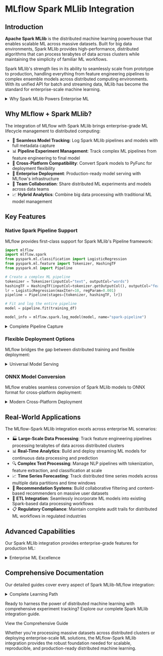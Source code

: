 
# MLflow Spark MLlib Integration

## Introduction

**Apache Spark MLlib** is the distributed machine learning powerhouse that enables scalable ML across massive datasets. Built for big data environments, Spark MLlib provides high-performance, distributed algorithms that can process terabytes of data across clusters while maintaining the simplicity of familiar ML workflows.

Spark MLlib's strength lies in its ability to seamlessly scale from prototype to production, handling everything from feature engineering pipelines to complex ensemble models across distributed computing environments. With its unified API for batch and streaming data, MLlib has become the standard for enterprise-scale machine learning.

<details>
  <summary>Why Spark MLlib Powers Enterprise ML</summary>

  #### Distributed Computing Excellence
  - 🌐 **Massive Scale**: Process datasets that don't fit on a single machine
  - ⚡ **In-Memory Computing**: Lightning-fast iterative distributed algorithms with intelligent caching
  - 🔄 **Unified Processing**: Batch and streaming ML in a single framework
  - 📊 **Data Pipeline Integration**: Native integration with Spark SQL and Spark DataFrames

  #### Production-Grade Architecture
  - 🏗️ **Pipeline Framework**: Compose complex ML workflows with reusable transformers and estimators
  - 🔧 **Consistent APIs**: Unified interface across all algorithms and data processing steps
  - 🚀 **Fault Tolerance**: Built-in resilience for long-running ML workloads
  - 📈 **Auto-Scaling**: Dynamic resource allocation based on workload demands

</details>

## Why MLflow + Spark MLlib?

The integration of MLflow with Spark MLlib brings enterprise-grade ML lifecycle management to distributed computing:

- 🎯 **Seamless Model Tracking**: Log Spark MLlib pipelines and models with full metadata capture
- 📊 **Pipeline Experiment Management**: Track complex ML pipelines from feature engineering to final model
- 🔄 **Cross-Platform Compatibility**: Convert Spark models to PyFunc for deployment flexibility  
- 🚀 **Enterprise Deployment**: Production-ready model serving with MLflow's infrastructure
- 👥 **Team Collaboration**: Share distributed ML experiments and models across data teams
- 📈 **Hybrid Analytics**: Combine big data processing with traditional ML model management

## Key Features

### Native Spark Pipeline Support

MLflow provides first-class support for Spark MLlib's Pipeline framework:

```python
import mlflow
import mlflow.spark
from pyspark.ml.classification import LogisticRegression
from pyspark.ml.feature import Tokenizer, HashingTF
from pyspark.ml import Pipeline

# Create a complex ML pipeline
tokenizer = Tokenizer(inputCol="text", outputCol="words")
hashingTF = HashingTF(inputCol=tokenizer.getOutputCol(), outputCol="features")
lr = LogisticRegression(maxIter=10, regParam=0.001)
pipeline = Pipeline(stages=[tokenizer, hashingTF, lr])

# Fit and log the entire pipeline
model = pipeline.fit(training_df)

model_info = mlflow.spark.log_model(model, name="spark-pipeline")
```

<details>
  <summary>Complete Pipeline Capture</summary>

  #### Full Workflow Tracking
  - 🔧 **Pipeline Stages**: Automatic logging of all transformers and estimators
  - 📊 **Stage Parameters**: Complete parameter capture for every pipeline component
  - 🔄 **Transformation Flow**: Visual representation of data flow through pipeline stages
  - 📋 **Model Metadata**: Schema inference and model signature generation

  #### Advanced Model Artifacts
  - 🤖 **Native Spark Format**: Preserve full Spark MLlib functionality
  - 🔄 **PyFunc Conversion**: Automatic Python function wrapper for universal deployment
  - 🎯 **ONNX Integration**: Convert Spark models to ONNX for cross-platform deployment
  - 📄 **Environment Capture**: Complete dependency and environment specification

</details>

### Flexible Deployment Options

MLflow bridges the gap between distributed training and flexible deployment:

<details>
  <summary>Universal Model Serving</summary>

  - 🌐 **PyFunc Wrapper**: Load Spark models as standard Python functions
  - 🔄 **Automatic Conversion**: Seamless Pandas to Spark DataFrame translation
  - 🎯 **ONNX Export**: Convert Spark models to ONNX for cross-platform deployment
  - 🚀 **Cloud Deployment**: Deploy to SageMaker, Azure ML, and other platforms
  - ⚡ **Local Inference**: Run Spark models without cluster infrastructure
  - 📊 **Batch Scoring**: Efficient batch prediction capabilities
  - 🔧 **Custom Serving**: Integrate with existing serving infrastructure

</details>

### ONNX Model Conversion

MLflow enables seamless conversion of Spark MLlib models to ONNX format for cross-platform deployment:

<details>
  <summary>Modern Cross-Platform Deployment</summary>

  #### ONNX Integration Benefits
  - 🌐 **Universal Compatibility**: Deploy Spark models on any ONNX-supported platform
  - ⚡ **High Performance**: Optimized inference with ONNX Runtime across different hardware
  - 🔄 **Language Flexibility**: Use trained Spark models in Python, C++, Java, and more
  - 📊 **Production Ready**: Enterprise-grade serving with consistent performance

  #### Conversion Workflow
  - 🎯 **Type Inference**: Automatic tensor type detection from DataFrame schemas
  - 🔧 **Pipeline Support**: Convert complex Spark ML pipelines to ONNX format
  - 📦 **Artifact Management**: Seamless integration with MLflow's model registry
  - 🚀 **Deployment Options**: Support for cloud and edge deployment scenarios

</details>

## Real-World Applications

The MLflow-Spark MLlib integration excels across enterprise ML scenarios:

- 🏭 **Large-Scale Data Processing**: Track feature engineering pipelines processing terabytes of data across distributed clusters
- 📊 **Real-Time Analytics**: Build and deploy streaming ML models for continuous data processing and prediction
- 🔍 **Complex Text Processing**: Manage NLP pipelines with tokenization, feature extraction, and classification at scale
- 📈 **Time Series Forecasting**: Track distributed time series models across multiple data partitions and time windows
- 🎯 **Recommendation Systems**: Build collaborative filtering and content-based recommenders on massive user datasets
- 🔄 **ETL Integration**: Seamlessly incorporate ML models into existing Spark-based data processing workflows
- 📋 **Regulatory Compliance**: Maintain complete audit trails for distributed ML workflows in regulated industries

## Advanced Capabilities

Our Spark MLlib integration provides enterprise-grade features for production ML:

<details>
  <summary>Enterprise ML Excellence</summary>

  #### Distributed Training Management
  - 🌐 Track experiments across multi-node Spark clusters with complete resource utilization metrics
  - ⚡ Monitor training performance and optimization for iterative algorithms at scale
  - 📊 Log distributed cross-validation results with statistical significance testing
  - 🔧 Capture cluster configuration and resource allocation for reproducible training

  #### Production Deployment
  - 🚀 Deploy Spark models to any environment with automatic dependency management
  - 📦 Optimize model serving performance with intelligent format selection
  - 🔄 Enable A/B testing and gradual rollouts for distributed ML models
  - 📈 Monitor model performance and drift in production environments

  #### Team Collaboration
  - 🏭 Share complex ML pipelines across data engineering and data science teams
  - 👥 Implement model governance workflows for enterprise-scale ML operations
  - 📋 Establish approval processes for distributed model deployment
  - 🔍 Provide comprehensive model lineage and audit capabilities

</details>

## Comprehensive Documentation

Our detailed guides cover every aspect of Spark MLlib-MLflow integration:

<details>
  <summary>Complete Learning Path</summary>

  #### Getting Started
  - ⚡ Set up MLflow tracking for basic Spark MLlib models and pipelines
  - 🎛️ Understand the differences between native Spark and PyFunc model formats
  - 📊 Learn to log and load Spark models with proper schema inference
  - 🔧 Configure MLflow for distributed Spark environments and cluster deployments

  #### Advanced Integration
  - 🔍 Master complex pipeline tracking with multiple transformers and estimators
  - 📈 Implement hyperparameter tuning workflows for distributed algorithms
  - 🎯 Convert Spark models to ONNX format for cross-platform deployment
  - 🚀 Optimize model serving performance across different deployment targets
  - 📦 Work with tensor type inference and DataFrame-to-ONNX conversion workflows

  #### Enterprise Deployment
  - 🏭 Build production-ready ML pipelines with proper experiment management and model governance
  - 👥 Implement team workflows for collaborative distributed ML development
  - 🔍 Set up monitoring and performance tracking for Spark models in production
  - 📋 Establish model registry workflows for enterprise-scale ML operations

</details>

Ready to harness the power of distributed machine learning with comprehensive experiment tracking? Explore our complete Spark MLlib integration guide.

<Link className="button button--primary" to="/ml/traditional-ml/sparkml/guide">
  <span>View the Comprehensive Guide</span>
</Link>

Whether you're processing massive datasets across distributed clusters or deploying enterprise-scale ML solutions, the MLflow-Spark MLlib integration provides the robust foundation needed for scalable, reproducible, and production-ready distributed machine learning.